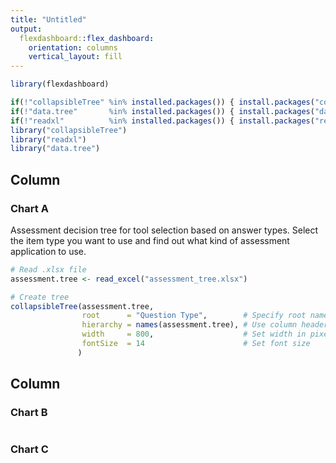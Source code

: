 ```yaml
---
title: "Untitled"
output: 
  flexdashboard::flex_dashboard:
    orientation: columns
    vertical_layout: fill
---
```


```r
library(flexdashboard)

if(!"collapsibleTree" %in% installed.packages()) { install.packages("collapsibleTree") };
if(!"data.tree"       %in% installed.packages()) { install.packages("data.tree")       };
if(!"readxl"          %in% installed.packages()) { install.packages("readxl")          };
library("collapsibleTree")
library("readxl")
library("data.tree")
```

Column {data-width=650}
-----------------------------------------------------------------------

### Chart A

Assessment decision tree for tool selection based on answer types. Select the item type you want to use and find out what kind of assessment application to use.

```r
# Read .xlsx file
assessment.tree <- read_excel("assessment_tree.xlsx")

# Create tree
collapsibleTree(assessment.tree,
                root      = "Question Type",        # Specify root name. This can be any string
                hierarchy = names(assessment.tree), # Use column headers from .xlsx file as branches
                width     = 800,                    # Set width in pixels
                fontSize  = 14                      # Set font size
               )
```


Column {data-width=350}
-----------------------------------------------------------------------

### Chart B

```r

```

### Chart C

```r

```

